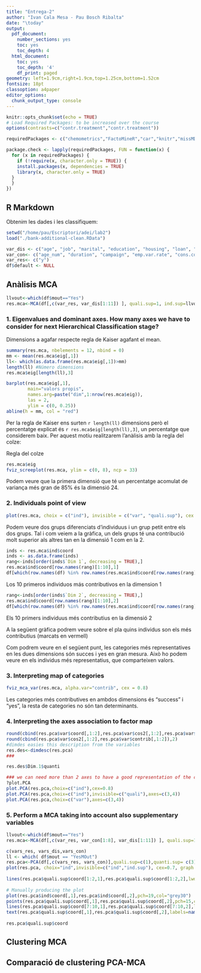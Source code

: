 ```yaml
---
title: "Entrega-2"
author: "Ivan Cala Mesa - Pau Bosch Ribalta"
date: "\today"
output:
  pdf_document:
    number_sections: yes
    toc: yes
    toc_depth: 4
  html_document:
    toc: yes
    toc_depth: '4'
    df_print: paged
geometry: left=1.9cm,right=1.9cm,top=1.25cm,bottom=1.52cm
fontsize: 18pt
classoption: a4paper
editor_options:
  chunk_output_type: console
---
```


```r
knitr::opts_chunk$set(echo = TRUE)
# Load Required Packages: to be increased over the course
options(contrasts=c("contr.treatment","contr.treatment"))

requiredPackages <- c("chemometrics","FactoMineR","car","knitr","missMDA", "ggplot2", "factoextra")

package.check <- lapply(requiredPackages, FUN = function(x) {
  for (x in requiredPackages) {
    if (!require(x, character.only = TRUE)) {
    install.packages(x, dependencies = TRUE)
    library(x, character.only = TRUE)
  }
  }
})
```

## R Markdown

Obtenim les dades i les classifiquem:

```r
setwd("/home/pau/Escriptori/adei/lab2")
load("./bank-additional-clean.RData")
```

```r
var_dis <- c("age", "job", "marital", "education", "housing", "loan", "contact", "month", "day_of_week", "previous", "poutcome", "mout")
var_con<- c("age_num", "duration", "campaign", "emp.var.rate", "cons.conf.idx", "cons.price.idx", "euribor3m", "nr.employed", "na_count")
var_res<- c("y")
df$default <- NULL
```

## Anàlisis MCA

```r
llvout<-which(df$mout=="Yes")
res.mca<-MCA(df[,c(var_res, var_dis[1:11]) ], quali.sup=1, ind.sup=llvout, graph = F)
```

### 1. Eigenvalues and dominant axes. How many axes we have to consider for next Hierarchical Classification stage?

Dimensions a agafar respecte regla de Kaiser agafant el mean.
```r
summary(res.mca, nbelements = 12, nbind = 0)
mm <- mean(res.mca$eig[,1])
ll<- which(as.data.frame(res.mca$eig[,1])>mm)
length(ll) #Número dimensions
res.mca$eig[length(ll),3]

barplot(res.mca$eig[,1],
        main="valors propis",
        names.arg=paste("dim",1:nrow(res.mca$eig)),
        las = 2,
        ylim = c(0, 0.25))
abline(h = mm, col = "red")
```

Per la regla de Kaiser ens surten `r length(ll)` dimensions però el percentatge explicat és `r res.mca$eig[length(ll),3]`, un percentatge que considerem baix. Per aquest motiu realitzarem l'anàlisis amb la regla del colze:

Regla del colze
```r
res.mca$eig
fviz_screeplot(res.mca, ylim = c(0, 8), ncp = 33)
```

Podem veure que la primera dimensió que té un percentatge acomulat de variança més gran de 85% és la dimensió 24.


### 2. Individuals point of view

```r
plot(res.mca, choix = c("ind"), invisible = c("var", "quali.sup"), cex = 1)
```

Podem veure dos grups diferenciats d'individuus i un grup petit entre els dos grups. Tal i com veiem a la gràfica, un dels grups té una contribució molt superior als altres tan en la dimensió 1 com en la 2.

```r
inds <- res.mca$ind$coord
inds <- as.data.frame(inds)
rang<-inds[order(inds$`Dim 1`, decreasing = TRUE),]
res.mca$ind$coord[row.names(rang)[1:10],1]
df[which(row.names(df) %in% row.names(res.mca$ind$coord[row.names(rang)[1:10],])),1:20]
```

Los 10 primeros individuos más contributivos en la dimension 1

```r
rang<-inds[order(inds$`Dim 2`, decreasing = TRUE),]
res.mca$ind$coord[row.names(rang)[1:10],2]
df[which(row.names(df) %in% row.names(res.mca$ind$coord[row.names(rang)[1:10],])),1:20]
```

Els 10 primers individuus més contributius en la dimensió 2

A la següent gràfica podrem veure sobre el pla quins individus son els més contributius (marcats en vermell)

Com podrem veure en el següent punt, les categories més representatives en les dues dimensions són succes i yes en gran mesura. Això ho podem veure en els individus més representatius, que comparteixen valors.

### 3. Interpreting map of categories

```r
fviz_mca_var(res.mca, alpha.var="contrib", cex = 0.8)
```

Les categories més contributives en ambdos dimensions és "success" i "yes", la resta de categories no són tan determinants.

### 4. Interpreting the axes association to factor map

```r
round(cbind(res.pca$var$coord[,1:2],res.pca$var$cos2[,1:2],res.pca$var$contrib[,1:2]),2)
round(cbind(res.pca$var$cos2[,1:2],res.pca$var$contrib[,1:2]),2)
#dimdes easies this description from the variables
res.des<-dimdesc(res.pca)
###

res.des$Dim.1$quanti

### we can need more than 2 axes to have a good representation of the clouds
?plot.PCA
plot.PCA(res.pca,choix=c("ind"),cex=0.8)
plot.PCA(res.pca,choix=c("ind"),invisible=c("quali"),axes=c(3,4))
plot.PCA(res.pca,choix=c("var"),axes=c(3,4))
```

### 5. Perform a MCA taking into account also supplementary variables

```r
llvout<-which(df$mout=="Yes")
res.mca<-MCA(df[,c(var_res, var_con[1:8], var_dis[1:11]) ], quali.sup=1, quanti.sup = c(2:9), ind.sup=llvout, graph = F)
```

```r
c(vars_res, vars_dis,vars_con)
ll <- which( df$mout == "YesMOut")
res.pca<-PCA(df[,c(vars_res, vars_con)],quali.sup=c(1),quanti.sup= c(3), ind.sup = ll) 
plot(res.pca, choix="ind",invisible=c("ind","ind.sup"), cex=0.7, graph.type = "classic")
 
lines(res.pca$quali.sup$coord[1:2,1],res.pca$quali.sup$coord[1:2,2],lwd=2,col="black") # Does not work unless graph.type "classic" is set
 
# Manually producing the plot
plot(res.pca$ind$coord[,1],res.pca$ind$coord[,2],pch=19,col="grey30")
points(res.pca$quali.sup$coord[,1],res.pca$quali.sup$coord[,2],pch=15,col="magenta")
lines(res.pca$quali.sup$coord[7:10,1],res.pca$quali.sup$coord[7:10,2],lwd=2,lty=2,col="blue")
text(res.pca$quali.sup$coord[,1],res.pca$quali.sup$coord[,2],labels=names(res.pca$quali.sup$coord[,1]),col="magenta",cex=0.8)
 
res.pca$quali.sup$coord
```

## Clustering MCA

## Comparació de clustering PCA-MCA
